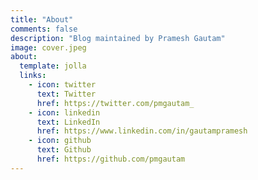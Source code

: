 ```yaml
---
title: "About"
comments: false
description: "Blog maintained by Pramesh Gautam"
image: cover.jpeg
about:
  template: jolla
  links:
    - icon: twitter
      text: Twitter
      href: https://twitter.com/pmgautam_
    - icon: linkedin
      text: LinkedIn
      href: https://www.linkedin.com/in/gautampramesh
    - icon: github
      text: Github
      href: https://github.com/pmgautam
---
```

